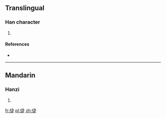 ==Translingual==

===Han character===
{{Han char|rn=9|rad=人|as=09|sn=11|four=|canj=人卜尸人 (OYSO)}}

# {{defn|Han|sort=人09}}

====References====
* {{Han ref|kx=0112.071|dkj=00925|hdz=10189.011|uh=507C|ud=20604}}

----

==Mandarin==

===Hanzi===
{{cmn-hanzi|pin=[[jié]] ([[jie2]]), [[wèi]] ([[wei4]])|wg=chieh<sup>2</sup>, wei<sup>4</sup>}}

# {{defn|Mandarin|sort=人09}}

[[fr:偼]]
[[pl:偼]]
[[zh:偼]]